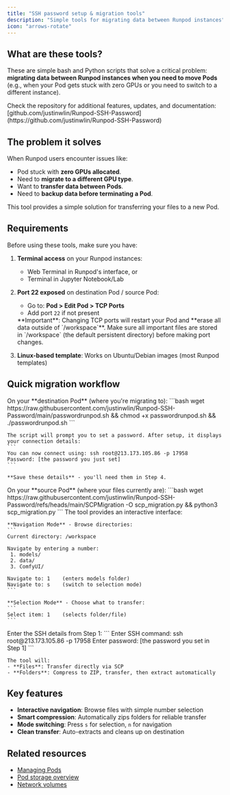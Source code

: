 ```yaml
---
title: "SSH password setup & migration tools"
description: "Simple tools for migrating data between Runpod instances"
icon: "arrows-rotate"
---
```


## What are these tools?

These are simple bash and Python scripts that solve a critical problem: **migrating data between Runpod instances when you need to move Pods** (e.g., when your Pod gets stuck with zero GPUs or you need to switch to a different instance).

<Note>
Check the repository for additional features, updates, and documentation: [github.com/justinwlin/Runpod-SSH-Password](https://github.com/justinwlin/Runpod-SSH-Password)
</Note>

## The problem it solves

When Runpod users encounter issues like:
- Pod stuck with **zero GPUs allocated**.
- Need to **migrate to a different GPU type**.
- Want to **transfer data between Pods**.
- Need to **backup data before terminating a Pod**.

This tool provides a simple solution for transferring your files to a new Pod.

## Requirements

Before using these tools, make sure you have:

1. **Terminal access** on your Runpod instances:
   - Web Terminal in Runpod's interface, or
   - Terminal in Jupyter Notebook/Lab

2. **Port 22 exposed** on destination Pod / source Pod:
   - Go to: **Pod > Edit Pod > TCP Ports**
   - Add port `22` if not present
   
   <Warning>
   **Important**: Changing TCP ports will restart your Pod and **erase all data outside of `/workspace`**. Make sure all important files are stored in `/workspace` (the default persistent directory) before making port changes.
   </Warning>

3. **Linux-based template**: Works on Ubuntu/Debian images (most Runpod templates)

## Quick migration workflow

<Steps>
  <Step title="Set up destination Pod">
    On your **destination Pod** (where you're migrating to):
    ```bash
    wget https://raw.githubusercontent.com/justinwlin/Runpod-SSH-Password/main/passwordrunpod.sh && chmod +x passwordrunpod.sh && ./passwordrunpod.sh
    ```
    
    The script will prompt you to set a password. After setup, it displays your connection details:
    ```
    You can now connect using: ssh root@213.173.105.86 -p 17958
    Password: [the password you just set]
    ```
    
    **Save these details** - you'll need them in Step 4.
  </Step>
  
  <Step title="Transfer source Pod">
    On your **source Pod** (where your files currently are):
    ```bash
    wget https://raw.githubusercontent.com/justinwlin/Runpod-SSH-Password/refs/heads/main/SCPMigration -O scp_migration.py && python3 scp_migration.py
    ```
  </Step>
  
  <Step title="Navigate and select files">
    The tool provides an interactive interface:
    
    **Navigation Mode** - Browse directories:
    ```
    Current directory: /workspace
    
    Navigate by entering a number:
     1. models/
     2. data/
     3. ComfyUI/
     
    Navigate to: 1    (enters models folder)
    Navigate to: s    (switch to selection mode)
    ```
    
    **Selection Mode** - Choose what to transfer:
    ```
    Select item: 1    (selects folder/file)
    ```
  </Step>
  
  <Step title="Enter connection and transfer">
    Enter the SSH details from Step 1:
    ```
    Enter SSH command: ssh root@213.173.105.86 -p 17958
    Enter password: [the password you set in Step 1]
    ```
    
    The tool will:
    - **Files**: Transfer directly via SCP
    - **Folders**: Compress to ZIP, transfer, then extract automatically
  </Step>
</Steps>

## Key features

- **Interactive navigation**: Browse files with simple number selection
- **Smart compression**: Automatically zips folders for reliable transfer
- **Mode switching**: Press `s` for selection, `n` for navigation
- **Clean transfer**: Auto-extracts and cleans up on destination

## Related resources

- [Managing Pods](/pods/manage-pods)
- [Pod storage overview](/pods/storage/types)
- [Network volumes](/storage/network-volumes)